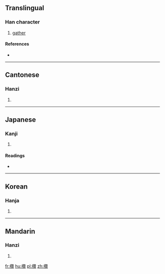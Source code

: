 ==Translingual==

===Han character===
{{Han char|rn=75|rad=木|as=19|sn=23|four=44986|canj=DHUC}}

# [[gather]]

====References====
* {{Han ref|kx=0563.340|dkj=15943|dj=0953.030|hdz=21324.120|uh=6B11|ud=27409|bh=F7E0|bd=63456}}

----

==Cantonese==

===Hanzi===
{{yue-hanzi|jyut=|y=chyun4, jaan2}}

# {{defn|lang=yue|sort=木19}}

----

==Japanese==

===Kanji===
{{ja-kanji|grade=|rs=木19}}

# {{defn|lang=ja|sort=木19}}

====Readings====
* {{ja-readings|on=[[さん]] (san), [[ざん]] (zan)|kun=[[つえ]] (tsue)}}

----

==Korean==

===Hanja===
{{ko-hanja|hangeul=찬|eumhun=|rv=chan|mr=ch'an|y=chan}}

# {{defn|lang=ko|sort=木19}}

----

==Mandarin==

===Hanzi===
{{cmn-hanzi|pin=[[zàn]] ([[zan4]]), [[zhú]] ([[zhu2]])|wg=tsan<sup>4</sup>, chu<sup>2</sup>}}

# {{defn|lang=cmn|sort=木19}}

[[fr:欑]]
[[hu:欑]]
[[pl:欑]]
[[zh:欑]]